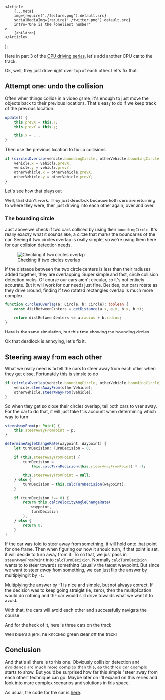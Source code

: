 
	<Article
		{...meta}
		img={require('./feature.png').default.src}
		socialMediaImg={require('./twitter.png').default.src}
		intro="One is the loneliest number"
	>
		{children}
	</Article>
);

Here in part 3 of the [CPU driving series](https://mattgreer.dev/blog/CPU%20driving/), let's add another CPU car to the track.

<SimulationVisualization level="two-cars-no-collision" />

Ok, well, they just drive right over top of each other. Let's fix that.

## Attempt one: undo the collision

Often when things collide in a video game, it's enough to just move the objects back to their previous locations. That's easy to do if we keep track of the previous location.

```typescript
update() {
	this.prevX = this.x;
	this.prevY = this.y;

	this.x = ...
}
```

Then use the previous location to fix up collisions

```typescript
if (circlesOverlap(vehicle.boundingCircle, otherVehicle.boundingCircle)) {
	vehicle.x = vehicle.prevX;
	vehicle.y = vehicle.prevY;
	otherVehicle.x = otherVehicle.prevX;
	otherVehicle.y = otherVehicle.prevY;
}
```

Let's see how that plays out

<SimulationVisualization level="two-cars-undo-collision" />

Well, that didn't work. They just deadlock because both cars are returning to where they were, then just driving into each other again, over and over.

### The bounding circle

Just above we check if two cars collided by using their `boundingCircle`. It's really exactly what it sounds like, a circle that marks the boundaries of the car. Seeing if two circles overlap is really simple, so we're using them here for our collision detection needs.

<figure>
	<img
		src={require('./circleCollisionDetection.svg').default.src}
		alt="Checking if two circles overlap"
		style={{ imageRendering: 'pixelated' }}
	/>
	<figcaption>Checking if two circles overlap</figcaption>
</figure>

If the distance between the two circle centers is less than their radiuses added together, they are overlapping. Super simple and fast, circle collision detection rocks. Of course our cars aren't circular, so it's not entirely accurate. But it will work for our needs just fine. Besides, our cars rotate as they drive around, finding if two rotated rectangles overlap is much more complex.

```typescript
function circlesOverlap(a: Circle, b: Circle): boolean {
	const distBetweenCenters = getDistance(a.x, a.y, b.x, b.y);

	return distBetweenCenters <= a.radius + b.radius;
}
```

Here is the same simulation, but this time showing the bounding circles

<SimulationVisualization level="two-cars-undo-collision-bounding-circles" />

Ok that deadlock is annoying, let's fix it.

## Steering away from each other

What we really need is to tell the cars to steer away from each other when they get close. Fortunately this is simple to do

```typescript
if (circlesOverlap(vehicle.boundingCircle, otherVehicle.boundingCircle)) {
	vehicle.steerAwayFrom(otherVehicle);
	otherVehicle.steerAwayFrom(vehicle);
}
```

So when they get so close their circles overlap, tell both cars to veer away. For the car to do that, it will just take this account when determining which way to turn

```typescript
steerAwayFrom(p: Point) {
	this.steerAwayFromPoint = p;
}

determineAngleChangeRate(waypoint: Waypoint) {
	let turnDecision: TurnDecision = 0;

	if (this.steerAwayFromPoint) {
		turnDecision =
			this.calcTurnDecision(this.steerAwayFromPoint) * -1;

		this.steerAwayFromPoint = null;
	} else {
		turnDecision = this.calcTurnDecision(waypoint);
	}

	if (turnDecision !== 0) {
		return this.calcVelocityAngleChangeRate(
			waypoint,
			turnDecision
		);
	} else {
		return 0;
	}
}
```

If the car was told to steer away from something, it will hold onto that point for one frame. Then when figuring out how it should turn, if that point is set, it will decide to turn away from it. To do that, we just pass in `steerAwayFromPoint` into `calcTurnDecision`. Normally `calcTurnDecision` wants to to steer towards something (usually the target waypoint). But since we want to steer _away_ from something, we can just flip the answer by multiplying it by `-1`.

<pitfall>
	Multiplying the answer by -1 is nice and simple, but not always correct. If
	the decision was to keep going straight (ie, zero), then the multiplication
	would do nothing and the car would still drive towards what we want it to
	avoid.
</pitfall>

With that, the cars will avoid each other and successfully navigate the course

<SimulationVisualization level="two-cars-steer-away-collision-bounding-circles" />

And for the heck of it, here is three cars on the track

<SimulationVisualization level="three-cars-steer-away-collision-bounding-circles" />

Well blue's a jerk, he knocked green clear off the track!

## Conclusion

And that's all there is to this one. Obviously collision detection and avoidance are much more complex than this, as the three car example starts to show. But you'd be surprised how far this simple "steer away from each other" technique can go. Maybe later on I'll expand on this series and look into more complex scenarios and solutions in this space.

As usual, the code for the car is [here](https://github.com/city41/mattgreer.dev/blob/main/src/components/waypoints/simulation/sim/SmoothTurningVehicle.ts).
